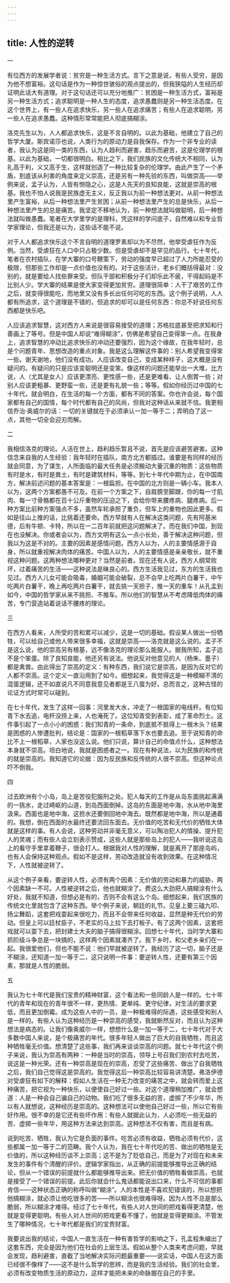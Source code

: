 ```yaml
---
---
---
```

title: 人性的逆转
---

一


有位西方的发展学者说：贫穷是一种生活方式。言下之意是说，有些人受穷，是因为他不想富裕。这句话是作为一种惊世骇俗的观点提出的，但我狭隘的人生经历却证明此话大有道理。对于这句话还可以充分地推广：贫困是一种生活方式，富裕是另一种生活方式；追求聪明是一种人生的态度，追求愚蠢则是另一种生活态度。在这个世界上，有一些人在追求快乐，另一些人在追求痛苦；有些人在追求聪明，另一些人在追求愚蠢。这种情形常常能把人彻底搞糊涂。

洛克先生以为，人人都追求快乐，这是不言自明的。以此为基础，他建立了自己的哲学大厦。斯宾诺莎也说，人类行为的原动力是自我保存。作为一个非专业的读者，我认为这是同一类的东西，认为人趋利而避害，趋乐而避苦，这是伦理学的根基。以此为基础，一切都很明白。相比之下，我们民族的文化传统大不相同，认为礼高于利，义又高于生，这样就创造了一种比较复杂的伦理学。由此产生了一个矛盾，到底该从利害的角度来定义崇高，还是另有一种先验的东西，叫做崇高——举例来说，孟子认为，人皆有恻隐之心，这是人先天的良知良能，这就是崇高的根基。我也不怕人说我是民族虚无主义，反正我以为前一种想法更对。从前一种想法里产生富裕，从后一种想法里产生贫困；从前一种想法里产生的总是快乐，从后一种想法里产生的总是痛苦。我坚定不移地认为，前一种想法就叫做聪明，后一种想法就叫做愚蠢。笔者在大学里学的是理科，凭这样的学问底子，自然难以和专业哲学家理论，但我还是以为，这些话不能不说。

对于人人都追求快乐这个不言自明的道理罗素却以为不尽然，他举受虐狂作为反例。当然，受虐狂在人口中只占极少数。但是受虐却不是罕见的品行。七十年代，笔者在农村插队，在学大寨的口号鞭策下，劳动的强度早已超过了人力所能忍受的极限，但那些工作却是一点价值也没有的。对于这些活计，老乡们概括得最对：没别的，就是要给人找些罪来受。但队干部和积极分子们却乐此不疲，干得起码是不比别人少。学大寨的结果是使大家变得更加贫穷。道理很简单：人干了艰苦的工作之后，就变得很能吃，而地里又没有多长出任何可吃的东西。这个例子说明，人人都有所追求，这个道理是不错的，但追求的却可以是任何东西：你总不好说任何东西都是快乐吧。

人应该追求智慧，这对西方人来说是很容易接受的道理；苏格拉底甚至把求知和行善画上了等号。但是中国人却说“难得糊涂”，仿佛是希望自己变得笨一点。在我身上，追求智慧的冲动比追求快乐的冲动还要强烈，因为这个缘故，在我年轻时，总是个问题青年、思想改造的重点对象。我是这么理解这件事的：别人希望我变得笨一些。谢天谢地，他们没有成功。人应该改变自己，变成某种样子，这大概是没有疑问的。有疑问的只是应该变聪明还是变笨。像这样的问题还能举出一大堆，比方说，人（尤其是女人）应该更漂亮、更性感一些，还是更难看、让人倒胃一些；对别人应该更粗暴、更野蛮一些，还是更有礼貌一些；等等。假如你经历过中国的七十年代，就会明白，在生活的每一个方面，都有不同的答案。你也许会说，每个国家都有自己的国情，每个时代都有自己的风尚，但我对这种话从来就不信。我更相信乔治·奥威尔的话：一切的关键就在于必须承认一加一等于二；弄明白了这一点，其他一切全会迎刃而解。


二


我相信洛克的理论。人活在世上，趋利趋乐暂且不说，首先是应该避苦避害。这种信念来自我的人生经验：我年轻时在插队，南方北方都插过。谁要是有同样的经历就会同意，为了谋生，人所面临的最大任务是必须搬动大量沉重的物质：这些物质有时是水，有时是粪土，有时是建筑材料，等等。到七十年代中期为止，在中国南方，解决前述问题的基本答案是：一根扁担。在中国的北方则是一辆小车。我本人以为，这两个方案都愚不可及。在前一个方案之下，自肩膀至脚跟，你的每一寸肌肉、每一寸骨骼都在百十公斤重物的压迫之下，会给你带来腰疼病、腿疼病。后一种方案比前种方案强点不多，虽然车轮承担了重负，但车上的重物也因此更多。假如是往山上推的话，比挑着还要命。西方早就有人在解决这类问题，先有阿基米德，后有牛顿、卡特，所以在一二百年前就把这问题解决了。而在我们中国，到现在也没解决。你或者会以为，西方文明有这么一点小长处，善于解决这种问题，但我以为这是不对的。主要的因素是感情问题。西方人以为，人的主要情感源于自身，所以就重视解决肉体的痛苦。中国人以为，人的主要情感是亲亲敬长，就不重视这种问题。这两种想法哪种更对？当然是前者。现在还有人说，西方人纲常败坏，过着痛苦的生活——这种说法是昧良心的。西方生活我见过，东方的生活我也见过。西方人儿女可能会吸毒，婚姻可能会破裂，总不会早上吃两片白薯干，中午吃两片白薯干，晚上再吃两片白薯干，就去挑一天担子，推一天的重车！从孔孟到如今，中国的哲学家从来不挑担、不推车。所以他们的智慧从不考虑降低肉体的痛苦，专门营造站着说话不腰疼的理论。


三


在西方人看来，人所受的苦和累可以减少，这是一切的基础。假设某人做出一份牺牲，可以给自己或他人带来很多幸福，这就是崇高——洛克就是这么说的。孟子不是这么说，他的崇高另有根基，远不像洛克的理论那么能服人。据我所知，孟子远不是个笨蛋。除了良知良能，他还另有说法。他说反对他意见的人（杨朱、墨子）都是禽兽。由此得出了崇高的定义：有种东西，我们说它是崇高，是因为反对它的人都不崇高。这个定义一直沿用到了如今。细想起来，我觉得这是一种模糊不清的混蛋逻辑，还不如直说凡不同意我意见者都是王八蛋为好。总而言之，这种古怪的论证方式时常可以碰到。

在七十年代，发生了这样一回事：河里发大水，冲走了一根国家的电线杆。有位知青下水去追，电杆没捞上来，人也淹死了。这位知青受到表彰，成了革命烈士。这件事引起了一点小小的困惑：我们知青的一条命，到底抵不抵得上一根木头？结果是困惑的人惨遭批判，结论是：国家的一根稻草落下水也要去追。至于说知青的命比不上一根稻草，人家也没这么说。他们只说，算计自己的命值点什么，这种想法本身就不崇高。坦白地说，我就是困惑者之一。现在有种说法，以为民族的和传统的就是崇高的。我知道它的论据：因为反民族和反传统的人很不崇高。但这种论点吓不倒我。


四


过去欧洲有个小岛，岛上是苦役犯服刑之处。犯人每天的工作是从岛东面挑起满满的一挑水，走过崎岖的山道，到岛西面倒掉。这岛的东面是地中海，水从地中海里汲来。西面也是地中海，这担水还要倒回地中海去。既然都是地中海，所以是通着的。我想，倒在西面的水最终还要流回东面去。无价值的吃苦和无代价的牺牲大体就是这样的事。有人会说，这种劳动并非毫无意义，可以陶冶犯人的情操、提升犯人的灵魂；而有些人会立刻表示赞成，这些人就是那些岛上的犯人——我听说这岛上的看守手里拿着鞭子，很会打人。根据我对人性的理解，就是离开了那座岛屿，也有人会保持这种观点。假如不是这样，劳动改造就没有收到效果。在这种情况下，人性就被逆转了。

从这个例子来看，要逆转人性，必须有两个因素：无价值的劳动和暴力的威胁，两个因素缺一不可。人性被逆转之后，他也就糊涂了。费这么大劲把人搞糊涂有什么好处，我就不知道，但想必是有的，否则不会有这么个岛。细想起来，我们民族的传统文化里就包含了这种东西。举个例子来说，朝廷的礼节。见皇上要三磕九叩、扬尘舞蹈，这套把戏耍起来很吃力，而且不会带来任何收益，显然是种无代价的劳动。但皇上可以廷杖臣子，不老实的马上拉下去打板子。有了这两个因素，这套把戏就可以耍下去，把封建士大夫的脑子搞得很糊涂。回想七十年代，当时学大寨和抓阶级斗争总是一块搞的，这样两个因素就凑齐了。我下乡时，和父老乡亲们在一起。我很爱他们，但也不能不说：他们早就被逆转了。我经历了这一切，脑子还是不糊涂，还知道一加一等于二，这只说明一件事：要逆转人性，还要有第三个因素，那就是人性的脆弱。


五


我认为七十年代是我们宝贵的精神财富，这个看法和一些同龄人是一样的。七十年代的青年和现在的青年很不一样，更热情、更单纯、更守纪律，对生活的要求更低，而且更加倒霉。成为这些人中的一员，是一种极难得的际遇，这些感受和别人是一样的。有些人认为这种经历是一种崇高的感受，我就断然反对，而且认为这种想法是病态的。让我们像奥威尔一样，想想什么是一加一等于二，七十年代对于大多数中国人来说，是个极痛苦的年代。很多年轻人做出了巨大的自我牺牲，而且这种牺牲毫无价值。想清楚了这些事，我们再来谈谈崇高的问题。就七十年代这个例子来说，我认为崇高有两种：一种是当时的崇高，领导上号召我们到农村去吃苦，说这是一种光荣。还有一种崇高是现在的崇高，忍受了这些痛苦、做出了自我牺牲之后，我们自己觉得这是崇高的。我觉得这后一种崇高比较容易讲清楚。弗洛伊德对受虐狂有如下的解释：假如人生活在一种无力改变的痛苦之中，就会转而爱上这种痛苦，把它视为一种快乐，以便使自己好过一些。对这个道理稍加推广，就会想道：人是一种会自己骗自己的动物。我们吃了很多无益的苦，虚掷了不少年华，所以有人就想说，这种经历是崇高的。这种想法可以使他自己好过一些，所以它有些好作用。很不幸的是它还有些坏作用：有些人就据此认为，人必须吃一些无益的苦、虚掷一些年华，用这种方法来达到崇高。这种想法不仅有害，而且是有病。

说到吃苦、牺牲，我认为它是负面的事件。吃苦必须有收益，牺牲必须有代价，这些都属一加一等于二的范畴。我个人认为，我在七十年代吃的苦、做出的牺牲是无价值的，所以这种经历谈不上崇高；这不是为了贬低自己，而是为了对现在和未来发生的事件有个清醒的评价。逻辑学家指出，从正确的前提能够推导出正确的结论，但从一个错误的前提就什么都能够推导出来。把无价值的牺牲看做崇高，也就是接受了一个错误的前提。此后你就会什么鬼话都能说出口来，什么不可信的事都肯信——这种状态正确的称呼叫做“糊涂”。人的本性是不喜欢犯错误的，所以想把他搞糊涂，就必须让他吃很多的苦——所以糊涂也很难得呀。因为人性不总是那么脆弱，所以糊涂才难得。经过了七十年代，有些人对人世间的把戏看得更清楚，他就是变得更聪明。有些人对人世间的把戏更看不懂了，他就是变得更糊涂。不管发生了哪种情况，七十年代都是我们的宝贵财富。

我要说出我的结论，中国人一直生活在一种有害哲学的影响之下，孔孟程朱编出了这套东西，完全是因为他们在社会的上层生活。假如从整个人类来考虑问题，早就会发现，趋利避害，直截了当地解决实际问题最重要——说实话，中国人在这方面已经很不像样了——这不是什么哲学的思辨，而是我的生活经验。我们的社会里，必须有改变物质生活的原动力，这样才能把未来的命脉握在自己的手里。